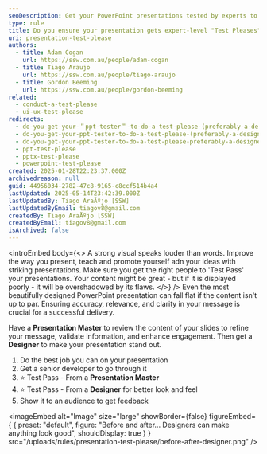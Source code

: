 ```yaml
---
seoDescription: Get your PowerPoint presentations tested by experts to ensure accuracy, relevance, and engagement.
type: rule
title: Do you ensure your presentation gets expert-level "Test Pleases"?
uri: presentation-test-please
authors:
  - title: Adam Cogan
    url: https://ssw.com.au/people/adam-cogan
  - title: Tiago Araujo
    url: https://ssw.com.au/people/tiago-araujo
  - title: Gordon Beeming
    url: https://ssw.com.au/people/gordon-beeming
related:
  - conduct-a-test-please
  - ui-ux-test-please
redirects:
  - do-you-get-your-＂ppt-tester＂-to-do-a-test-please-(preferably-a-designer)
  - do-you-get-your-ppt-tester-to-do-a-test-please-(preferably-a-designer)
  - do-you-get-your-ppt-tester-to-do-a-test-please-preferably-a-designer
  - ppt-test-please
  - pptx-test-please
  - powerpoint-test-please
created: 2025-01-28T22:23:37.000Z
archivedreason: null
guid: 44956034-2782-47c8-9165-c8ccf514b4a4
lastUpdated: 2025-05-14T23:42:39.000Z
lastUpdatedBy: Tiago AraÃºjo [SSW]
lastUpdatedByEmail: tiagov8@gmail.com
createdBy: Tiago AraÃºjo [SSW]
createdByEmail: tiagov8@gmail.com
isArchived: false
---
```


<introEmbed
  body={<>
A strong visual speaks louder than words. Improve the way you present, teach and promote yourself adn your ideas with striking presentations. Make sure you get the right people to 'Test Pass' your presentations. Your content might be great - but if it is displayed poorly - it will be overshadowed by its flaws.
  </>}
/>
Even the most beautifully designed PowerPoint presentation can fall flat if the content isn't up to par. Ensuring accuracy, relevance, and clarity in your message is crucial for a successful delivery.

Have a **Presentation Master** to review the content of your slides to refine your message, validate information, and enhance engagement. Then get a **Designer** to make your presentation stand out.

1. Do the best job you can on your presentation
2. Get a senior developer to go through it
3. ⭐️ Test Pass - From a **Presentation Master**
4. ⭐️ Test Pass - From a **Designer** for better look and feel
5. Show it to an audience to get feedback


<imageEmbed
  alt="Image"
  size="large"
  showBorder={false}
  figureEmbed={ {
    preset: "default",
    figure: "Before and after... Designers can make anything look good",
    shouldDisplay: true
  } }
  src="/uploads/rules/presentation-test-please/before-after-designer.png"
/>
